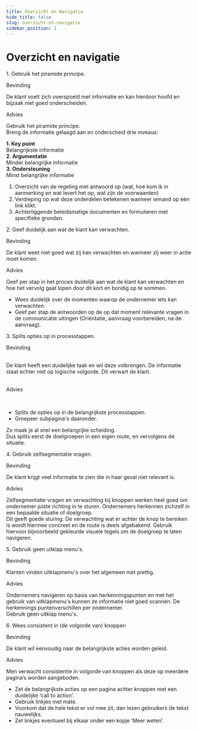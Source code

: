```yaml
---
title: Overzicht en Navigatie
hide_title: false
slug: overzicht-en-navigatie
sidebar_position: 1
---
```



# Overzicht en navigatie

<Heading type="h2">1. Gebruik het piramide principe.</Heading>

<Heading type="h3">Bevinding</Heading>
<p>De klant voelt zich overspoeld met informatie en kan hierdoor hoofd en bijzaak niet goed onderscheiden.</p>

<Heading type="h3">Advies</Heading>
<p>
  Gebruik het piramide principe.
  <br />
  Breng de informatie gelaagd aan en onderscheid drie niveaus:
</p>
<div className="rvo-layout-row rvo-layout-gap--lg">
  <div className="rvo-layout-column rvo-layout-gap--md">
    <div>
      <b>1. Key point</b>
      <br />
      Belangrijkste informatie
    </div>
    <div>
      <b>2. Argumentatie</b>
      <br />
      Minder belangrijke informatie
    </div>
    <div>
      <b>3. Ondersteuning</b>
      <br />
      Minst belangrijke informatie
    </div>
  </div>
</div>

<p>

1.  Overzicht van de regeling met antwoord op (wat, hoe kom ik in aanmerking en wat levert het op, wat zijn de voorwaarden)
2.  Verdieping op wat deze onderdelen betekenen wanneer iemand op één link klikt.
3.  Achterliggende beleidsmatige documenten en formulieren met specifieke gronden.

</p>

<Heading type="h2">2. Geef duidelijk aan wat de klant kan verwachten.</Heading>

<Heading type="h3">Bevinding</Heading>
<p>De klant weet niet goed wat zij kan verwachten en wanneer zij weer in actie moet komen.</p>

<Heading type="h3">Advies</Heading>
<p>
  Geef per stap in het proces duidelijk aan wat de klant kan verwachten en hoe het vervolg gaat lopen door dit kort en
  bondig op te sommen.
</p>

- Wees duidelijk over de momenten waarop de ondernemer iets kan
  verwachten.
- Geef per stap de antwoorden op de op dat moment relevante vragen in de
  communicatie uitingen (Oriëntatie, aanvraag voorbereiden, na de aanvraag).

<Heading type="h2">3. Splits opties op in processtappen.</Heading>

<div className="rvo-layout-row rvo-layout-align-items-start rvo-layout-gap--lg">
  <div style={{ flex: 0.7 }}>
    <Heading type="h3">Bevinding</Heading>
    <p>
      <br />
      De klant heeft een duidelijke taak en wil deze volbrengen. De informatie staat echter niet op logische volgorde. Dit
      verwart de klant.
      <br />
      <br />
    </p>
    <Heading type="h3">Advies</Heading>
    <p>
      <br />
      <ul>
        <li>Splits de opties op in de belangrijkste processtappen.</li>
        <li>Groepeer subpagina's daaronder.</li>
      </ul>
      Zo maak je al snel een belangrijke scheiding.
      <br />
      Dus splits eerst de doelgroepen in een eigen route, en vervolgens de situatie.
    </p>
  </div>
  <div style={{ flex: 0.3 }}>
    <ProgressTracker>
      <ProgressTrackerStep state="start" label="Kringlooplandbouwscan" line="straight" size="md" />
      <ProgressTrackerStep state="completed" label="Vragen over uw bedrijf" line="substep-start" size="md" />
      <ProgressTrackerStep state="completed" label="Vragen over uw bedrijf" line="straight" size="sm" />
      <ProgressTrackerStep state="completed" label="Vragen over uw bedrijf" line="substep-end" size="sm" />
      <ProgressTrackerStep state="completed" label="Toekomst van uw bedrijf" line="straight" size="md" />
      <ProgressTrackerStep state="completed" label="Thema: Verdienmodel" line="substep-start" size="md" />
      <ProgressTrackerStep state="completed" label="Nieuwe marktconcepten" line="straight" size="sm" />
      <ProgressTrackerStep
        state="completed"
        label="Verbreding van uw bedrijfsactiviteiten"
        line="substep-end"
        size="sm"
      />
      <ProgressTrackerStep state="completed" label="Mogen we u nog wat vragen stellen?" line="straight" size="md" />
      <ProgressTrackerStep state="end" label="Resultaten" line="none" size="md" />
    </ProgressTracker>
  </div>
</div>

<Heading type="h2">4. Gebruik zelfsegmentatie vragen.</Heading>

<Heading type="h3">Bevinding</Heading>
<p>De klant krijgt veel informatie te zien die in haar geval niet relevant is.</p>

<Heading type="h3">Advies</Heading>
<p>
  Zelfsegmentatie vragen en verwachting bij knoppen werken heel goed om ondernemer juiste richting in te sturen.
  Ondernemers herkennen zichzelf in een bepaalde situatie of doelgroep.
  <br />
  Dit geeft goede sturing. De verwachting wat er achter de knop te bereiken is wordt hiermee concreet en de route is
  deels afgebakend. Gebruik hiervoor bijvoorbeeld gekleurde visuele tegels om de doelgroep te laten navigeren.
</p>

<Heading type="h2">5. Gebruik geen uitklap menu's.</Heading>

<Heading type="h3">Bevinding</Heading>
<p>Klanten vinden uitklapmenu's over het algemeen niet prettig.</p>

<Heading type="h3">Advies</Heading>
<p>
  Ondernemers navigeren op basis van herkenningspunten en met het gebruik van uitklapmenu's kunnen ze informatie niet
  goed scannen. De herkennings puntenverschillen per ondernemer.
  <br /> Gebruik geen uitklap menu's.
</p>

<Heading type="h2">6. Wees consistent in (de volgorde van) knoppen</Heading>

<Heading type="h3">Bevinding</Heading>
<p>De klant wil eenvoudig naar de belangrijkste acties worden geleid.</p>

<Heading type="h3">Advies</Heading>
<p>Men verwacht consistentie in volgorde van knoppen als deze op meerdere pagina’s worden aangeboden.</p>

- Zet de belangrijkste acties op een pagina achter knoppen met een duidelijke ‘call to action’.
- Gebruik linkjes met mate.
- Voorkom dat de hele tekst er vol mee zit, dan lezen gebruikers de tekst nauwelijks.
- Zet linkjes eventueel bij elkaar onder een kopje ‘Meer weten’.
